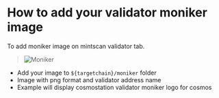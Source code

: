 # How to add your validator moniker image

To add moniker image on mintscan validator tab.

> ![Moniker](/img/mintscan/mintscan-moniker.png)

- Add your image to `${targetchain}/moniker` folder
- Image with png format and validator address name
- Example will display cosmostation validator moniker logo for cosmos
